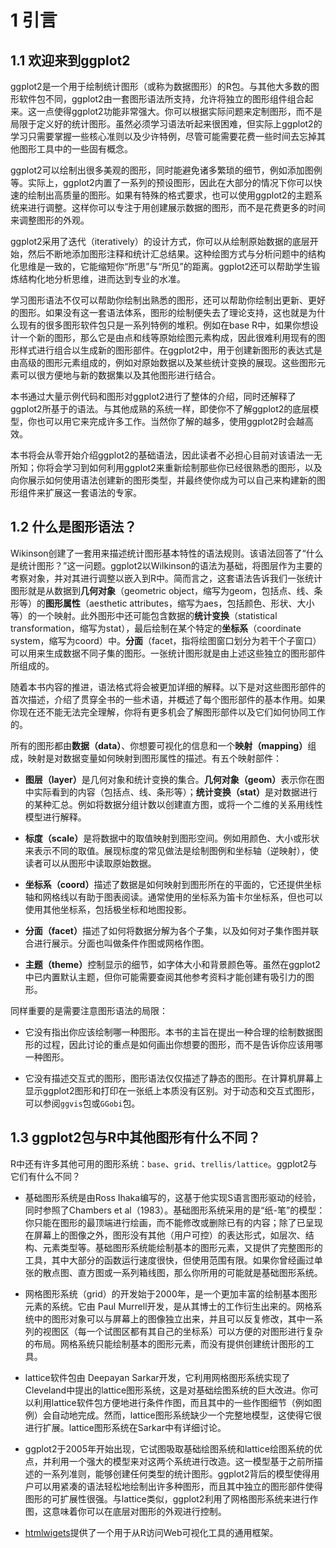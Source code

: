 # 1 引言 {.unnumbered} 

## 1.1 欢迎来到ggplot2 {.unnumbered} 

ggplot2是一个用于绘制统计图形（或称为数据图形）的R包。与其他大多数的图形软件包不同，ggplot2由一套图形语法所支持，允许将独立的图形组件组合起来。这一点使得ggplot2功能非常强大。你可以根据实际问题来定制图形，而不是局限于定义好的统计图形。虽然必须学习语法听起来很困难，但实际上ggplot2的学习只需要掌握一些核心准则以及少许特例，尽管可能需要花费一些时间去忘掉其他图形工具中的一些固有概念。

ggplot2可以绘制出很多美观的图形，同时能避免诸多繁琐的细节，例如添加图例等。实际上，ggplot2内置了一系列的预设图形，因此在大部分的情况下你可以快速的绘制出高质量的图形。如果有特殊的格式要求，也可以使用ggplot2的主题系统来进行调整。这样你可以专注于用创建展示数据的图形，而不是花费更多的时间来调整图形的外观。

ggplot2采用了迭代（iteratively）的设计方式，你可以从绘制原始数据的底层开始，然后不断地添加图形注释和统计汇总结果。这种绘图方式与分析问题中的结构化思维是一致的，它能缩短你“所思”与“所见”的距离。ggplot2还可以帮助学生锻炼结构化地分析思维，进而达到专业的水准。

学习图形语法不仅可以帮助你绘制出熟悉的图形，还可以帮助你绘制出更新、更好的图形。如果没有这一套语法体系，图形的绘制便失去了理论支持，这也就是为什么现有的很多图形软件包只是一系列特例的堆积。例如在base R中，如果你想设计一个新的图形，那么它是由点和线等原始绘图元素构成，因此很难利用现有的图形样式进行组合以生成新的图形部件。在ggplot2中，用于创建新图形的表达式是由高级的图形元素组成的，例如对原始数据以及某些统计变换的展现。这些图形元素可以很方便地与新的数据集以及其他图形进行结合。

本书通过大量示例代码和图形对ggplot2进行了整体的介绍，同时还解释了ggplot2所基于的语法。与其他成熟的系统一样，即使你不了解ggplot2的底层模型，你也可以用它来完成许多工作。当然你了解的越多，使用ggplot2时会越高效。

本书将会从零开始介绍ggplot2的基础语法，因此读者不必担心目前对该语法一无所知；你将会学习到如何利用ggplot2来重新绘制那些你已经很熟悉的图形，以及向你展示如何使用语法创建新的图形类型，并最终使你成为可以自己来构建新的图形组件来扩展这一套语法的专家。

## 1.2 什么是图形语法？{.unnumbered} 
Wikinson创建了一套用来描述统计图形基本特性的语法规则。该语法回答了“什么是统计图形？”这一问题。ggplot2以Wilkinson的语法为基础，将图层作为主要的考察对象，并对其进行调整以嵌入到R中。简而言之，这套语法告诉我们一张统计图形就是从数据到**几何对象**（geometric object，缩写为geom，包括点、线、条形等）的**图形属性**（aesthetic attributes，缩写为aes，包括颜色、形状、大小等）的一个映射。此外图形中还可能包含数据的**统计变换**（statistical transformation，缩写为stat），最后绘制在某个特定的**坐标系**（coordinate system，缩写为coord）中。**分面**（facet，指将绘图窗口划分为若干个子窗口）可以用来生成数据不同子集的图形。一张统计图形就是由上述这些独立的图形部件所组成的。

随着本书内容的推进，语法格式将会被更加详细的解释。以下是对这些图形部件的首次描述，介绍了贯穿全书的一些术语，并概述了每个图形部件的基本作用。如果你现在还不能无法完全理解，你将有更多机会了解图形部件以及它们如何协同工作的。

所有的图形都由**数据（data）**、你想要可视化的信息和一个**映射（mapping）**组成，映射是对数据变量如何映射到图形属性的描述。有五个映射部件：

- **图层（layer）**是几何对象和统计变换的集合。**几何对象（geom）**表示你在图中实际看到的内容（包括点、线、条形等）；**统计变换（stat）**是对数据进行的某种汇总。例如将数据分组计数以创建直方图，或将一个二维的关系用线性模型进行解释。

- **标度（scale）**是将数据中的取值映射到图形空间。例如用颜色、大小或形状来表示不同的取值。展现标度的常见做法是绘制图例和坐标轴（逆映射），使读者可以从图形中读取原始数据。

- **坐标系（coord）**描述了数据是如何映射到图形所在的平面的，它还提供坐标轴和网格线以有助于图表阅读。通常使用的坐标系为笛卡尔坐标系，但也可以使用其他坐标系，包括极坐标和地图投影。

- **分面（facet）**描述了如何将数据分解为各个子集，以及如何对子集作图并联合进行展示。分面也叫做条件作图或网格作图。

- **主题（theme）**控制显示的细节，如字体大小和背景颜色等。虽然在ggplot2中已内置默认主题，但你可能需要查阅其他参考资料才能创建有吸引力的图形。

同样重要的是需要注意图形语法的局限：

- 它没有指出你应该绘制哪一种图形。本书的主旨在提出一种合理的绘制数据图形的过程，因此讨论的重点是如何画出你想要的图形，而不是告诉你应该用哪一种图形。

- 它没有描述交互式的图形，图形语法仅仅描述了静态的图形。在计算机屏幕上显示ggplot2图形和打印在一张纸上本质没有区别。对于动态和交互式图形，可以参阅`ggvis`包或`GGobi`包。

## 1.3 ggplot2包与R中其他图形有什么不同？

R中还有许多其他可用的图形系统：`base`、`grid`、`trellis/lattice`。ggplot2与它们有什么不同？

- 基础图形系统是由Ross Ihaka编写的，这基于他实现S语言图形驱动的经验，同时参照了Chambers et al（1983）。基础图形系统采用的是“纸-笔”的模型：你只能在图形的最顶端进行绘画，而不能修改或删除已有的内容；除了已呈现在屏幕上的图像之外，图形没有其他（用户可控）的表达形式，如层次、结构、元素类型等。基础图形系统能绘制基本的图形元素，又提供了完整图形的工具，其中大部分的函数运行速度很快，但使用范围有限。如果你曾经画过单张的散点图、直方图或一系列箱线图，那么你所用的可能就是基础图形系统。

- 网格图形系统（grid）的开发始于2000年，是一个更加丰富的绘制基本图形元素的系统。它由 Paul Murrell开发，是从其博士的工作衍生出来的。网格系统中的图形对象可以与屏幕上的图像独立出来，并且可以反复修改，其中一系列的视图区（每一个试图区都有其自己的坐标系）可以方便的对图形进行复杂的布局。网格系统只能绘制基本的图形元素，而没有提供创建统计图形的工具。

- lattice软件包由 Deepayan Sarkar开发，它利用网格图形系统实现了Cleveland中提出的lattice图形系统，这是对基础绘图系统的巨大改进。你可以利用lattice软件包方便地进行条件作图，而且其中的一些作图细节（例如图例）会自动地完成。然而，lattice图形系统缺少一个完整地模型，这使得它很进行扩展。lattice图形系统在Sarkar中有详细讨论。

- ggplot2于2005年开始出现，它试图吸取基础绘图系统和lattice绘图系统的优点，并利用一个强大的模型来对这两个系统进行改造。这一模型基于之前所描述的一系列准则，能够创建任何类型的统计图形。ggplot2背后的模型使得用户可以用紧凑的语法轻松地绘制出许多种图形，而且其中独立的图形部件使得图形的可扩展性很强。与lattice类似，ggplot2利用了网格图形系统来进行作图，这意味着你可以在底层对图形的外观进行控制。

- [htmlwigets](http://www.htmlwidgets.org)提供了一个用于从R访问Web可视化工具的通用框架。